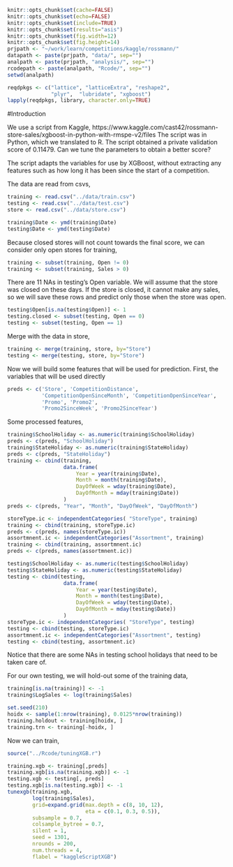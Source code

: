 ```r

knitr::opts_chunk$set(cache=FALSE)
knitr::opts_chunk$set(echo=FALSE)
knitr::opts_chunk$set(include=TRUE)
knitr::opts_chunk$set(results="asis")
knitr::opts_chunk$set(fig.width=12)
knitr::opts_chunk$set(fig.height=14)
prjpath <- "~/work/learn/competitions/kaggle/rossmann/"
datapath <- paste(prjpath, "data/", sep="")
analpath <- paste(prjpath, "analysis/", sep="")
rcodepath <- paste(analpath, "Rcode/", sep="")
setwd(analpath)

```


```r

reqdpkgs <- c("lattice", "latticeExtra", "reshape2",
              "plyr",  "lubridate", "xgboost")
lapply(reqdpkgs, library, character.only=TRUE)

```


#Introduction

We use a script from Kaggle,
https://www.kaggle.com/cast42/rossmann-store-sales/xgboost-in-python-with-rmspe-v2/files
The script was in Python, which we translated to R. The script
obtained a private validation score of 0.11479. Can we tune the
parameters to obtain a better score?

The script adapts the variables for use by XGBoost, without extracting
any features such as how long it has been since the start of a
competition.

The data are read from csvs,

```r

training <- read.csv("../data/train.csv")
testing <- read.csv("../data/test.csv")
store <- read.csv("../data/store.csv")

training$Date <- ymd(training$Date)
testing$Date <- ymd(testing$Date)

```



Because closed stores will not count towards the final score, we can
consider only open stores for training,

```r

training <- subset(training, Open != 0)
training <- subset(training, Sales > 0)

```

There are 11 NAs in testing's Open variable. We will assume that the
store was closed on these days. If the store is closed, it cannot make
any sales, so we will save these rows and predict only those when the
store was open.
```r

testing$Open[is.na(testing$Open)] <- 1
testing.closed <- subset(testing, Open == 0)
testing <- subset(testing, Open == 1)

```

Merge with the data in store,

```r

training <- merge(training, store, by="Store")
testing <- merge(testing, store, by="Store")

```

Now we will build some features that will be used for prediction.
First, the variables that will be used directly

```r

preds <- c('Store', 'CompetitionDistance',
           'CompetitionOpenSinceMonth', 'CompetitionOpenSinceYear',
           'Promo', 'Promo2',
           'Promo2SinceWeek', 'Promo2SinceYear')

```

Some processed features,

```r

training$SchoolHoliday <- as.numeric(training$SchoolHoliday)
preds <- c(preds, "SchoolHoliday")
training$StateHoliday <- as.numeric(training$StateHoliday)
preds <- c(preds, "StateHoliday")
training <- cbind(training,
                  data.frame(
                      Year = year(training$Date),
                      Month = month(training$Date),
                      DayOfWeek = wday(training$Date),
                      DayOfMonth = mday(training$Date))
                  )
preds <- c(preds, "Year", "Month", "DayOfWeek", "DayOfMonth")

storeType.ic <- independentCategories( "StoreType", training)
training <- cbind(training, storeType.ic)
preds <- c(preds, names(storeType.ic))
assortmnent.ic <- independentCategories("Assortment", training)
training <- cbind(training, assortmnent.ic)
preds <- c(preds, names(assortmnent.ic))

testing$SchoolHoliday <- as.numeric(testing$SchoolHoliday)
testing$StateHoliday <- as.numeric(testing$StateHoliday)
testing <- cbind(testing,
                  data.frame(
                      Year = year(testing$Date),
                      Month = month(testing$Date),
                      DayOfWeek = wday(testing$Date),
                      DayOfMonth = mday(testing$Date))
                  )
storeType.ic <- independentCategories( "StoreType", testing)
testing <- cbind(testing, storeType.ic)
assortmnent.ic <- independentCategories("Assortment", testing)
testing <- cbind(testing, assortmnent.ic)


```

Notice that there are some NAs in testing school holidays that need to
be taken care of.

For our own testing, we will hold-out some of the training data,

```r

training[is.na(training)] <- -1
training$LogSales <- log(training$Sales)

set.seed(210)
hoidx <- sample(1:nrow(training), 0.0125*nrow(training))
training.holdout <- training[hoidx, ]
training.trn <- training[-hoidx, ]

```

Now we can train,

```r

source("../Rcode/tuningXGB.r")

training.xgb <- training[,preds]
training.xgb[is.na(training.xgb)] <- -1
testing.xgb <- testing[, preds]
testing.xgb[is.na(testing.xgb)] <- -1
tunexgb(training.xgb,
        log(training$Sales),
        grid=expand.grid(max.depth = c(8, 10, 12),
                         eta = c(0.1, 0.3, 0.5)),
        subsample = 0.7,
        colsample_bytree = 0.7,
        silent = 1,
        seed = 1301,
        nrounds = 200,
        num.threads = 4,
        flabel = "kaggleScriptXGB")

```
